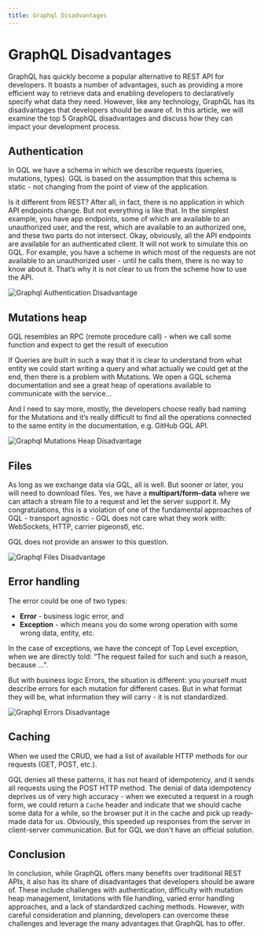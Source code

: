 ```yaml
---
title: Graphql Disadvantages
---
```


# GraphQL Disadvantages

GraphQL has quickly become a popular alternative to REST API for developers. It boasts a number of advantages, such as providing a more efficient way to retrieve data and enabling developers to declaratively specify what data they need. However, like any technology, GraphQL has its disadvantages that developers should be aware of. In this article, we will examine the top 5 GraphQL disadvantages and discuss how they can impact your development process.

## Authentication

In GQL we have a schema in which we describe requests (queries, mutations, types). GQL is based on the assumption that this schema is static - not changing from the point of view of the application. 

Is it different from REST? After all, in fact, there is no application in which API endpoints change. But not everything is like that. In the simplest example, you have app endpoints, some of which are available to an unauthorized user, and the rest, which are available to an authorized one, and these two parts do not intersect. Okay, obviously, all the API endpoints are available for an authenticated client. It will not work to simulate this on GQL. For example, you have a scheme in which most of the requests are not available to an unauthorized user - until he calls them, there is no way to know about it. That’s why it is not clear to us from the scheme how to use the API.

![Graphql Authentication Disadvantage](/img/gqlAuthDisadvantage.png)

## Mutations heap

GQL resembles an RPC (remote procedure call) - when we call some function and expect to get the result of execution

If Queries are built in such a way that it is clear to understand from what entity we could start writing a query and what actually we could get at the end, then there is a problem with Mutations. We open a GQL schema documentation and see a great heap of operations available to communicate with the service… 

And I need to say more, mostly, the developers choose really bad naming for the Mutations and it’s really difficult to find all the operations connected to the same entity in the documentation, e.g. GitHub GQL API. 

![Graphql Mutations Heap Disadvantage](/img/gqlMutationHeapDisadvantage.png)

## Files

As long as we exchange data via GQL, all is well. But sooner or later, you will need to download files. Yes, we have a **multipart/form-data** where we can attach a stream file to a request and let the server support it. My congratulations, this is a violation of one of the fundamental approaches of GQL -  transport agnostic - GQL does not care what they work with: WebSockets, HTTP, carrier pigeonsб, etc. 

GQL does not provide an answer to this question.

![Graphql Files Disadvantage](/img/gqlFilesDisadvantage.png)

## Error handling

The error could be one of two types: 

- **Error** - business logic error, and
- **Exception** - which means you do some wrong operation with some wrong data, entity, etc.

In the case of exceptions, we have the concept of Top Level exception, when we are directly told: “The request failed for such and such a reason, because ...”. 

But with business logic Errors, the situation is different: you yourself must describe errors for each mutation for different cases. But in what format they will be, what information they will carry - it is not standardized.

![Graphql Errors Disadvantage](/img/gqlErrorsDisadvantage.png)

## Caching

When we used the CRUD, we had a list of available HTTP methods for our requests (GET, POST, etc.). 

GQL denies all these patterns, it has not heard of idempotency, and it sends all requests using the POST HTTP method. The denial of data idempotency deprives us of very high accuracy - when we executed a request in a rough form, we could return a `Cache` header and indicate that we should cache some data for a while, so the browser put it in the cache and pick up ready-made data for us. Obviously, this speeded up responses from the server in client-server communication. But for GQL we don't have an official solution.

## Conclusion

In conclusion, while GraphQL offers many benefits over traditional REST APIs, it also has its share of disadvantages that developers should be aware of. These include challenges with authentication, difficulty with mutation heap management, limitations with file handling, varied error handling approaches, and a lack of standardized caching methods. However, with careful consideration and planning, developers can overcome these challenges and leverage the many advantages that GraphQL has to offer.
